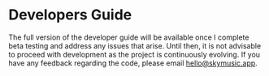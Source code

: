 # Developers Guide

The full version of the developer guide will be available once I complete beta testing and address any issues that arise. Until then, it is not advisable to proceed with development as the project is continuously evolving. If you have any feedback regarding the code, please email hello@skymusic.app.
